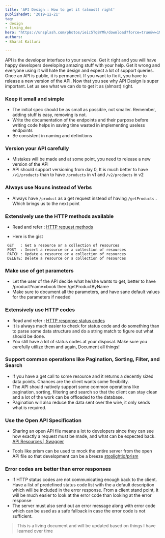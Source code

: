 ```yaml
---
title: 'API Design : How to get it (almost) right'
publishedAt: '2019-12-21'
tag:
- design
- living_doc
hero: "https://unsplash.com/photos/ieic5Tq8YMk/download?force=true&w=1920"
authors:
- Bharat Kalluri

---
```

API is the developer interface to your service. Get it right and you will have happy developers developing amazing stuff with your help.
Get it wrong and everyone using it will hate the design and expect a lot of support queries.
Once an API is public, it is permanent. If you want to fix it, you have to release a new version of the API.
Now that you see why API Design is super important. Let us see what we can do to get it as (almost) right.

### Keep it small and simple

- The initial spec should be as small as possible, not smaller. Remember, adding stuff is easy, removing is not.
- Write the documentation of the endpoints and their purpose before writing code helps in saving time wasted in implementing useless endpoints
- Be consistent in naming and definitions

### Version your API carefully

- Mistakes will be made and at some point, you need to release a new version of the API
- API should support versioning from day 0, It is much better to have `/v1/products` than to have `/products` in v1 and `/v2/products` in v2

### Always use Nouns instead of Verbs

- Always have `/product` as a get request instead of having `/getProducts` . Which brings us to the next point

### Extensively use the HTTP methods available

- Read and refer : [HTTP request methods](https://developer.mozilla.org/en-US/docs/Web/HTTP/Methods)

- Here is the gist
```
 GET   : Get a resource or a collection of resources
 POST  : Insert a resource or a collection of resources
 PATCH : Update a resource or a collection of resources
 DELETE: Delete a resource or a collection of resources
```
### Make use of get parameters

- Let the user of the API decide what he/she wants to get, better to have /product?name=book then /getProductByName
- Make sure to document all the parameters, and have sane default values for the parameters if needed

### Extensively use HTTP codes

- Read and refer : [HTTP response status codes](https://developer.mozilla.org/en-US/docs/Web/HTTP/Status)
- It is always much easier to check for status code and do something than to parse some data structure and do a string match to figure out what should be done.
- You still have a lot of status codes at your disposal. Make sure you carefully utilize them and again, Document all things!

### Support common operations like Pagination, Sorting, Filter, and Search

- If you have a get call to some resource and it returns a decently sized data points. Chances are the client wants some flexibility.
- The API should natively support some common operations like pagination, sorting, filtering and search so that the client can stay clean and a lot of the work can be offloaded to the database.
- Pagination will also reduce the data sent over the wire, it only sends what is required.

### Use the Open API Specification

- Sharing an open API file means a lot to developers since they can see how exactly a request must be made, and what can be expected back. [API Resources | Swagger](https://swagger.io/resources/open-api/)

- Tools like prism can be used to mock the entire server from the open API file so that development can be a breeze [stoplightio/prism](https://github.com/stoplightio/prism)

### Error codes are better than error responses

- If HTTP status codes are not communicating enough back to the client. Have a list of predefined status code list with the a default description which
will be included in the error response. From a client stand point, it will be much easier to look at the error code than looking at the error response
- The server must also send out an error message along with error code which can be used as a safe fallback in case the error code is not sufficient.

> This is a living document and will be updated based on things I have learned over time
